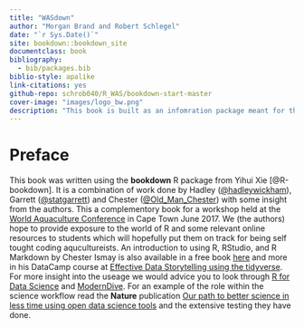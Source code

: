 ```yaml
--- 
title: "WASdown"
author: "Morgan Brand and Robert Schlegel"
date: "`r Sys.Date()`"
site: bookdown::bookdown_site
documentclass: book
bibliography: 
  - bib/packages.bib
biblio-style: apalike
link-citations: yes
github-repo: schrob040/R_WAS/bookdown-start-master
cover-image: "images/logo_bw.png"
description: "This book is built as an infomration package meant for the student workshop at #WorldAqua17"
---
```


# Preface {-}

This book was written using the **bookdown** R package from Yihui Xie [@R-bookdown]. It is a combination of work done by Hadley ([\@hadleywickham](https://twitter.com/hadleywickham)), Garrett ([\@statgarrett](https://twitter.com/statgarrett)) and Chester ([\@Old_Man_Chester](https://twitter.com/old_man_chester)) with some insight from the authors. This a complementory book for a workshop held at the [World Aquaculture Conference](https://www.was.org/meetings/default.aspx?code=WA2017) in Cape Town June 2017. We (the authors) hope to provide exposure to the world of R and some relevant online resources to students which will hopefully put them on track for being self tought coding aqucultureists. An introduction to using R, RStudio, and R Markdown by Chester Ismay is also available in a free book [here](http://ismayc.github.io/rbasics-book) and more in his DataCamp course at [Effective Data Storytelling using the tidyverse](https://www.datacamp.com/courses/3085). For more insight into the useage we would advice you to look through [R for Data Science](http://r4ds.had.co.nz/index.html) and [ModernDive](https://ismayc.github.io/moderndiver-book/). For an example of the role within the science workflow read the **Nature** publication [Our path to better science in less time using open data science tools](https://www.nature.com/articles/s41559-017-0160) and the extensive testing they have done.